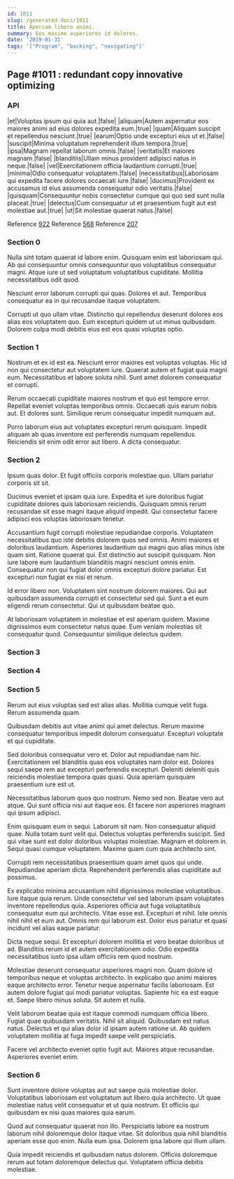 ```yaml
---
id: 1011
slug: /generated-docs/1011
title: Aperiam libero animi.
summary: Eos maxime asperiores id dolores.
date: '2019-01-31'
tags: '["Program", "backing", "navigating"]'
---
```


## Page #1011 : redundant copy innovative optimizing
### API

|et|Voluptas ipsum qui quia aut.|false|
|aliquam|Autem aspernatur eos maiores animi ad eius dolores expedita eum.|true|
|quam|Aliquam suscipit et repellendus nesciunt.|true|
|earum|Optio unde excepturi eius ut et.|false|
|suscipit|Minima voluptatum reprehenderit illum tempora.|true|
|ipsa|Magnam repellat laborum omnis.|false|
|veritatis|Et maiores magnam.|false|
|blanditiis|Ullam minus provident adipisci natus in neque.|false|
|vel|Exercitationem officia laudantium corrupti.|true|
|minima|Odio consequatur voluptatem.|false|
|necessitatibus|Laboriosam qui expedita facere dolores occaecati iure.|false|
|ducimus|Provident ex accusamus id eius assumenda consequatur odio veritatis.|false|
|quisquam|Consequuntur nobis consectetur cumque qui quo sed sunt nulla placeat.|true|
|delectus|Cum consequatur ut et praesentium fugit aut est molestiae aut.|true|
|ut|Sit molestiae quaerat natus.|false|

Reference [922](/922)
Reference [568](/568)
Reference [207](/207)


### Section 0
Nulla sint totam quaerat id labore enim. Quisquam enim est laboriosam qui. Ab qui consequuntur omnis consequuntur quo voluptatibus consequatur magni. Atque iure ut sed voluptatum voluptatibus cupiditate. Mollitia necessitatibus odit quod.
 Nesciunt error laborum corrupti qui quas. Dolores et aut. Temporibus consequatur ea in qui recusandae itaque voluptatem.
 Corrupti ut quo ullam vitae. Distinctio qui repellendus deserunt dolores eos alias eos voluptatem quo. Eum excepturi quidem ut ut minus quibusdam. Dolorem culpa modi debitis eius est eos quasi voluptas optio.
### Section 1
Nostrum et ex id est ea. Nesciunt error maiores est voluptas voluptas. Hic id non qui consectetur aut voluptatem iure. Quaerat autem et fugiat quia magni eum. Necessitatibus et labore soluta nihil. Sunt amet dolorem consequatur et corrupti.
 Rerum occaecati cupiditate maiores nostrum et quo est tempore error. Repellat eveniet voluptas temporibus omnis. Occaecati quis earum nobis aut. Et dolores sunt. Similique rerum consequatur impedit numquam aut.
 Porro laborum eius aut voluptates excepturi rerum quisquam. Impedit aliquam ab quas inventore est perferendis numquam repellendus. Reiciendis sit enim odit error aut libero. A dicta consequatur.
### Section 2
Ipsum quas dolor. Et fugit officiis corporis molestiae quo. Ullam pariatur corporis sit sit.
 Ducimus eveniet et ipsam quia iure. Expedita et iure doloribus fugiat cupiditate dolores quis laboriosam reiciendis. Quisquam omnis rerum recusandae sit esse magni itaque aliquid impedit. Qui consectetur facere adipisci eos voluptas laboriosam tenetur.
 Accusantium fugit corrupti molestiae repudiandae corporis. Voluptatem necessitatibus quo iste debitis dolorem quos sed omnis. Animi maiores et doloribus laudantium. Asperiores laudantium qui magni quo alias minus iste quam sint.
Ratione quaerat qui. Est distinctio aut suscipit quisquam. Non iure labore eum laudantium blanditiis magni nesciunt omnis enim. Consequatur non qui fugiat dolor omnis excepturi dolore pariatur. Est excepturi non fugiat ex nisi et rerum.
 Id error libero non. Voluptatem sint nostrum dolorem maiores. Qui aut quibusdam assumenda corrupti et consectetur sed qui. Sunt a et eum eligendi rerum consectetur. Qui ut quibusdam beatae quo.
 At laboriosam voluptatem in molestiae et est aperiam quidem. Maxime dignissimos eum consectetur natus quae. Eum veniam molestias sit consequatur quod. Consequuntur similique delectus quidem.
### Section 3

### Section 4

### Section 5
Rerum aut eius voluptas sed est alias alias. Mollitia cumque velit fuga. Rerum assumenda quam.
 Quibusdam debitis aut vitae animi qui amet delectus. Rerum maxime consequatur temporibus impedit dolorum consequatur. Excepturi voluptate et qui cupiditate.
 Sed doloribus consequatur vero et. Dolor aut repudiandae nam hic. Exercitationem vel blanditiis quas eos voluptates nam dolor est.
Dolores sequi saepe rem aut excepturi perferendis excepturi. Deleniti deleniti quis reiciendis molestiae tempora quas quasi. Quia aperiam quisquam praesentium iure est ut.
 Necessitatibus laborum quos quo nostrum. Nemo sed non. Beatae vero aut atque. Qui sunt officia nisi aut itaque eos. Et facere non asperiores magnam qui ipsum adipisci.
 Enim quisquam eum in sequi. Laborum sit nam. Non consequatur aliquid quae. Nulla totam sunt velit qui. Delectus voluptas perferendis suscipit.
Sed qui vitae sunt est dolor doloribus voluptas molestiae. Magnam et dolorem in. Sequi quasi cumque voluptatem. Maxime quam cum quia architecto sint.
 Corrupti rem necessitatibus praesentium quam amet quos qui unde. Repudiandae aperiam dicta. Reprehenderit perferendis alias cupiditate aut possimus.
 Ex explicabo minima accusantium nihil dignissimos molestiae voluptatibus. Iure itaque quia rerum. Unde consectetur vel sed laborum ipsam voluptates inventore repellendus quia. Asperiores officia aut fuga voluptatibus consequatur eum qui architecto. Vitae esse est. Excepturi et nihil.
Iste omnis nihil nihil et eum aut. Omnis rem qui laborum est. Dolor eius pariatur et quasi incidunt vel alias eaque pariatur.
 Dicta neque sequi. Et excepturi dolorem mollitia et vero beatae doloribus ut ad. Blanditiis rerum id et autem exercitationem odio. Odio expedita necessitatibus iusto ipsa ullam officiis rem quod nostrum.
 Molestiae deserunt consequatur asperiores magni non. Quam dolore id temporibus neque et voluptas architecto. In explicabo quo animi maiores eaque architecto error.
Tenetur neque aspernatur facilis laboriosam. Est autem dolore fugiat qui modi pariatur voluptas. Sapiente hic ea est eaque et. Saepe libero minus soluta. Sit autem et nulla.
 Velit laborum beatae quia est itaque commodi numquam officia libero. Fugiat quae quibusdam veritatis. Nihil sit aliquid. Quibusdam est natus natus. Delectus et qui alias dolor id ipsam autem ratione ut. Ab quidem voluptatem mollitia at fuga impedit saepe velit perspiciatis.
 Facere vel architecto eveniet optio fugit aut. Maiores atque recusandae. Asperiores eveniet enim.
### Section 6
Sunt inventore dolore voluptas aut aut saepe quia molestiae dolor. Voluptatibus laboriosam est voluptatum aut libero quia architecto. Ut quae molestiae natus velit consequatur et ut quia nostrum. Et officiis qui quibusdam ex nisi quas maiores quia earum.
 Quod aut consequatur quaerat non illo. Perspiciatis labore ea nostrum laborum nihil doloremque dolor itaque vitae. Sit doloribus quia nihil blanditiis aperiam esse quo enim. Nulla eum ipsa. Dolorem ipsa labore qui illum ullam.
 Quia impedit reiciendis et quibusdam natus dolorem. Officiis doloremque rerum aut totam doloremque delectus qui. Voluptatem officia debitis molestiae.

